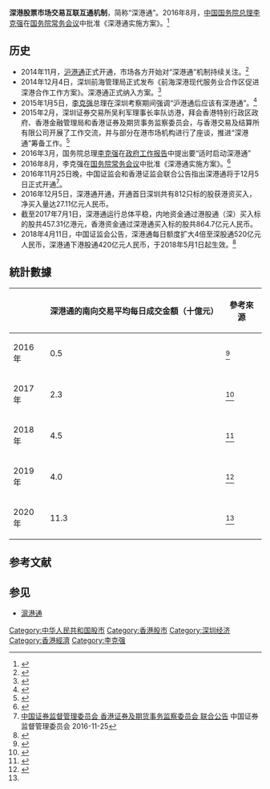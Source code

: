 {{inappropriate tone|time=2015-02-26T13:27:03+00:00}}
{{expert|time=2019-08-26T13:48:00+00:00}}
'''深港股票市场交易互联互通机制'''，简称“深港通”。2016年8月，[[中华人民共和国|中国]][[中华人民共和国国务院|国务院]][[中华人民共和国国务院总理|总理]][[李克强|李克强]]在[[国务院常务会议|国务院常务会议]]中批准《深港通实施方案》。<ref>{{Cite web |url=http://www.gov.cn/premier/2016-08/16/content_5099865.htm |title=李克强：国务院已批准《深港通实施方案》，[[中国政府网|中国政府网]]，2015年01月29日 |access-date=2016年8月16日 |archive-date=2020年6月23日 |archive-url=https://web.archive.org/web/20200623045742/http://www.gov.cn/premier/2016-08/16/content_5099865.htm |dead-url=no }}</ref>

==历史==
*2014年11月，[[沪港通|沪港通]]正式开通，市场各方开始对“深港通”机制持续关注。<ref>{{Cite web |url=http://wallstreetcn.com/node/213743 |title=深港通或下半年开通 错过MSCI指数调整，华尔街见闻，2015年01月29日 |access-date=2015年2月26日 |archive-url=https://web.archive.org/web/20150226055026/http://wallstreetcn.com/node/213743 |archive-date=2015年2月26日 |dead-url=yes }}</ref>
*2014年12月4日，深圳前海管理局正式发布《前海深港现代服务业合作区促进深港合作工作方案》。深港通正式纳入方案。<ref>{{Cite web |url=http://wallstreetcn.com/node/211588 |title=前海发布深港合作方案 深港通和广东自贸区被纳入，华尔街见闻，2014-12-05 |access-date=2015-02-26 |archive-url=https://web.archive.org/web/20150226052400/http://wallstreetcn.com/node/211588 |archive-date=2015-02-26 |dead-url=yes }}</ref>
*2015年1月5日，[[李克强|李克强]]总理在深圳考察期间强调“沪港通后应该有深港通”。<ref>{{Cite web |url=http://www.sznews.com/news/content/2015-01/05/content_10984006.htm |title=李克强：沪港通后应该有深港通，深圳新闻网，2015-01-05 |access-date=2015-02-26 |archive-url=https://web.archive.org/web/20150407001631/http://sznews.com/news/content/2015-01/05/content_10984006.htm |archive-date=2015-04-07 |dead-url=yes }}</ref>
*2015年2月，深圳证券交易所吴利军理事长率队访港，拜会香港特别行政区政府、香港金融管理局和香港证券及期货事务监察委员会，与香港交易及结算所有限公司开展了工作交流，并与部分在港市场机构进行了座谈，推进“深港通”筹备工作。<ref>{{Cite web |url=http://www.szse.cn/main/aboutus/bsyw/39753935.shtml |title=深圳证券交易所吴利军理事长一行访港推进深港合作，深圳证券交易所，2015-02-02 |access-date=2015-02-26 |archive-date=2020-06-23 |archive-url=https://web.archive.org/web/20200623045806/http://www.szse.cn/main/aboutus/bsyw/39753935.shtml |dead-url=no }}</ref>
*2016年3月，国务院总理[[李克强|李克强]]在[[政府工作报告|政府工作报告]]中提出要“适时启动深港通”
*2016年8月，李克强在[[国务院常务会议|国务院常务会议]]中批准《深港通实施方案》。<ref>{{Cite web |url=http://news.xinhuanet.com/fortune/2016-08/16/c_129233868.htm |title=李克强：国务院已批准《深港通实施方案》，[[新华网|新华网]]，2016-08-16 |access-date=2016-08-16 |archive-date=2016-08-19 |archive-url=https://web.archive.org/web/20160819134658/http://news.xinhuanet.com/fortune/2016-08/16/c_129233868.htm |dead-url=no }}</ref>
*2016年11月25日晚，中国证监会和香港证监会联合公告指出深港通将于12月5日正式开通<ref>[http://www.csrc.gov.cn/pub/newsite/zjhxwfb/xwdd/201611/t20161125_306669.html 中国证券监督管理委员会 香港证券及期货事务监察委员会 联合公告] {{Wayback|url=http://www.csrc.gov.cn/pub/newsite/zjhxwfb/xwdd/201611/t20161125_306669.html |date=20200329091335 }}中国证券监督管理委员会 2016-11-25</ref>。
*2016年12月5日，深港通开通，开通首日深圳共有812只标的股获港资买入，净买入量达27.11亿元人民币。
*截至2017年7月1日，深港通运行总体平稳，内地资金通过港股通（深）买入标的股共457.31亿港元，香港资金通过深港通买入标的股共864.7亿元人民币。
*2018年4月11日，中国证监会公告，深港通每日额度扩大4倍至深股通520亿元人民币，深港通下港股通420亿元人民币，于2018年5月1日起生效。<ref>{{Cite web|title=滬港通、深港通南北向每日額度將擴大四倍|url=https://cn.wsj.com/articles/CT-MKT-20180411104542|accessdate=|author=|date=|format=|publisher=|language=|archive-date=2018-04-12|archive-url=https://web.archive.org/web/20180412082018/https://cn.wsj.com/articles/CT-MKT-20180411104542|dead-url=no}}</ref>

== 統計數據 ==
{| class="wikitable"
|+
!
!深港通的南向交易平均每日成交金額（十億元）
!參考來源
|-
|2016年
|0.5
|<ref>{{Cite web|title=2017年年報|url=https://www.hkexgroup.com/-/media/HKEX-Group-Site/ssd/Investor-Relations/Regulatory-Reports/documents/2018/180319ar_c.pdf?la=zh-HK|publisher=[[香港交易所|香港交易所]]|access-date=2021-08-23|archive-date=2021-08-23|archive-url=https://web.archive.org/web/20210823090945/https://www.hkexgroup.com/-/media/HKEX-Group-Site/ssd/Investor-Relations/Regulatory-Reports/documents/2018/180319ar_c.pdf?la=zh-HK|dead-url=no}}</ref>
|-
|2017年
|2.3
|<ref>{{Cite web|title=2018年年報|url=https://www.hkexgroup.com/-/media/HKEX-Group-Site/ssd/Investor-Relations/Regulatory-Reports/documents/2019/190319ar_c.pdf|publisher=[[香港交易所|香港交易所]]|access-date=2021-08-23|archive-date=2021-08-23|archive-url=https://web.archive.org/web/20210823090944/https://www.hkexgroup.com/-/media/HKEX-Group-Site/ssd/Investor-Relations/Regulatory-Reports/documents/2019/190319ar_c.pdf|dead-url=no}}</ref>
|-
|2018年
|4.5
|<ref>{{Cite web|title=2019年年報|url=https://www.hkexgroup.com/-/media/HKEX-Group-Site/ssd/Investor-Relations/Regulatory-Reports/documents/2020/200316ar_c.pdf|publisher=[[香港交易所|香港交易所]]|access-date=2021-08-23|archive-date=2021-08-23|archive-url=https://web.archive.org/web/20210823090941/https://www.hkexgroup.com/-/media/HKEX-Group-Site/ssd/Investor-Relations/Regulatory-Reports/documents/2020/200316ar_c.pdf|dead-url=no}}</ref>
|-
|2019年
|4.0
|<ref name=":0">{{Cite web|title=2020年年報|url=https://www.hkexgroup.com/-/media/HKEX-Group-Site/ssd/Investor-Relations/Regulatory-Reports/documents/2021/210315ar_c.pdf|publisher=[[香港交易所|香港交易所]]|access-date=2021-08-23|archive-date=2021-08-23|archive-url=https://web.archive.org/web/20210823050551/https://www.hkexgroup.com/-/media/HKEX-Group-Site/ssd/Investor-Relations/Regulatory-Reports/documents/2021/210315ar_c.pdf|dead-url=no}}</ref>
|-
|2020年
|11.3
|<ref name=":0" />
|}

==参考文献==
{{reflist}}

== 参见 ==
* [[滬港通|滬港通]]

{{Portal box|中华人民共和国|廣東|香港|经济}}

[[Category:中华人民共和国股市|Category:中华人民共和国股市]]
[[Category:香港股市|Category:香港股市]]
[[Category:深圳经济|Category:深圳经济]]
[[Category:香港經濟|Category:香港經濟]]
[[Category:李克强|Category:李克强]]